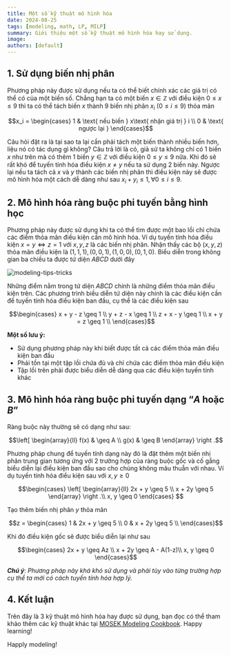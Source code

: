 ```yaml
---
title: Một số kỹ thuật mô hình hóa
date: 2024-08-25
tags: [modeling, math, LP, MILP]
summary: Giới thiệu một số kỹ thuật mô hình hóa hay sử dụng.
image:
authors: [default]
---
```



## 1. Sử dụng biến nhị phân

Phương pháp này được sử dụng nếu ta có thể biết chính xác các giá trị có thể có của một biến số.
Chẳng hạn ta có một biến $x \in \mathbb{Z}$ với điều kiện $0 \leq x \leq 9$ thì ta có thể tách biến
$x$ thành 9 biến nhị phân $x_i$ ($0 \leq i \leq 9$) thỏa mãn
```math
x_i = \begin{cases}
  1 & \text{ nếu biến } x\text{ nhận giá trị } i \\
  0 & \text{ ngược lại }
\end{cases}
```
Câu hỏi đặt ra là tại sao ta lại cần phải tách một biến thành nhiều biến hơn, liệu nó có tác dụng gì
không? Câu trả lời là có, giả sử ta không chỉ có 1 biến $x$ như trên mà có thêm 1 biến $y \in \mathbb{Z}$
với điều kiện $0 \leq y \leq 9$ nữa. Khi đó sẽ rất khó để tuyến tính hóa điều kiện $x \neq y$ nếu ta sử
dụng 2 biến này. Ngược lại nếu ta tách cả $x$ và $y$ thành các biến nhị phân thì điều kiện này sẽ được mô
hình hóa một cách dễ dàng như sau $x_i + y_i \leq 1, \forall 0 \leq i \leq 9$.

## 2. Mô hình hóa ràng buộc phi tuyến bằng hình học

Phương pháp này được sử dụng khi ta có thể tìm được một bao lồi chỉ chứa các điểm thỏa mãn điều kiện
cần mô hình hóa. Ví dụ tuyến tính hóa điều kiện $x = y \Leftrightarrow z = 1$ với $x, y, z$ là các biến nhị phân.
Nhận thấy các bộ $(x, y, z)$ thỏa mãn điều kiện là $(1, 1, 1), (0, 0, 1), (1, 0, 0), (0, 1, 0)$. Biểu diễn trong
không gian ba chiều ta được tứ diện $ABCD$ dưới đây

![modeling-tips-tricks](/posts/ModelingTipsTricks.png)

Những điểm nằm trong tứ diện $ABCD$ chính là những điểm thỏa mãn điều kiện trên. Các phương
trình biều diễn tứ diện này chính là các điều kiện cần để tuyến tính hóa điều kiện ban đầu,
cụ thể là các điều kiện sau
```math
\begin{cases}
  x + y - z \geq 1 \\
  y + z - x \geq 1 \\
  z + x - y \geq 1 \\
  x + y = z \geq 1 \\
\end{cases}
```

**Một số lưu ý:**
- Sử dụng phương pháp này khi biết được tất cả các điểm thỏa mãn điều kiện ban đầu
- Phải tồn tại một tập lồi chứa đủ và chỉ chứa các điểm thỏa mãn điều kiện
- Tập lồi trên phải được biểu diễn dễ dàng qua các điều kiện tuyến tính khác

## 3. Mô hình hóa ràng buộc phi tuyến dạng “$A$ hoặc $B$”

Ràng buộc này thường sẽ có dạng như sau:
```math
\left[
\begin{array}{ll}
    f(x) & \geq A \\
    g(x) & \geq B
\end{array}
\right .
```

Phương pháp chung để tuyến tính dạng này đó là đặt thêm một biến nhị phân trung gian tương ứng
với 2 trường hợp của ràng buộc gốc và cố gắng biểu diễn lại điều kiện ban đầu sao cho chúng
không mâu thuẫn với nhau. Ví dụ tuyến tính hóa điều kiện sau với $x, y \geq 0$

```math
\begin{cases}
  \left[
  \begin{array}{ll}
      2x + y \geq 5 \\
      x + 2y \geq 5
  \end{array}
  \right .\\
  x, y \geq 0
\end{cases}

```
Tạo thêm biến nhị phân $y$ thỏa mãn

```math
z = \begin{cases}
  1 & 2x + y \geq 5 \\
  0 & x + 2y \geq 5 \\
\end{cases}
```

Khi đó điều kiện gốc sẽ được biểu diễn lại như sau
```math
\begin{cases}
  2x + y \geq Az \\
  x + 2y \geq A - A(1-z)\\
  x, y \geq 0
\end{cases}
```

***Chú ý***: *Phương pháp này khá khó sử dụng và phải tùy vào từng trường hợp cụ thể ta mới có
cách tuyến tính hóa hợp lý.*

## 4. Kết luận

Trên đây là 3 kỹ thuật mô hình hóa hay được sử dụng, bạn đọc có thể tham khảo thêm các kỹ thuật khác
tại [MOSEK Modeling Cookbook](https://docs.mosek.com/modeling-cookbook/index.html). Happy learning!

Happly modeling! <Twemoji emoji="clinking-beer-mugs" />
